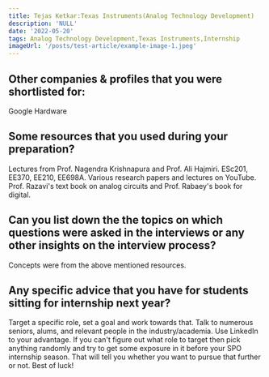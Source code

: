 ```yaml
---
title: Tejas Ketkar:Texas Instruments(Analog Technology Development)
description: 'NULL' 
date: '2022-05-20'
tags: Analog Technology Development,Texas Instruments,Internship
imageUrl: '/posts/test-article/example-image-1.jpeg'
---
```


## Other companies & profiles that you were shortlisted for:
Google Hardware 

## Some resources that you used during your preparation?
Lectures from Prof. Nagendra Krishnapura and Prof. Ali Hajmiri. ESc201, EE370, EE210, EE698A. Various research papers and lectures on YouTube. Prof. Razavi's text book on analog circuits and Prof. Rabaey's book for digital. 

## Can you list down the the topics on which questions were asked in the interviews or any other insights on the interview process?
Concepts were from  the above mentioned resources. 
## Any specific advice that you have for students sitting for internship next year?
Target a specific role, set a goal and work towards that. Talk to numerous seniors, alums, and relevant people in the industry/academia. Use LinkedIn to your advantage. If you can't figure out what role to target then pick anything randomly and try to get some exposure in it before your SPO internship season. That will tell you whether you want to pursue that further or not. Best of luck! 

